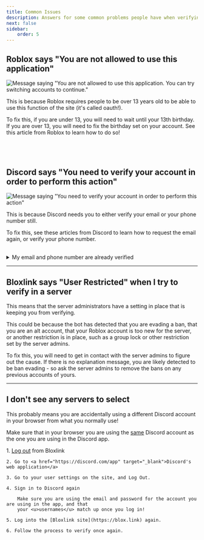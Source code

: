 ```yaml
---
title: Common Issues
description: Answers for some common problems people have when verifying
next: false
sidebar:
    order: 5
---
```



## Roblox says "You are not allowed to use this application"

![Message saying "You are not allowed to use this application. You can try switching accounts to continue."](../../../assets/issues/not-allowed-roblox.png)

This is because Roblox requires people to be over 13 years old to be able to use this function of the site (it's called oauth!).

To fix this, if you are under 13, you will need to wait until your 13th birthday. If you are over 13, you
will need to fix the birthday set on your account. See this article from Roblox to learn how to do so!

<LinkCard 
    title='Update Roblox Account Birthday'
    href='https://en.help.roblox.com/hc/en-us/articles/360031323611'
    target="_blank"
/>
<br />
---

## Discord says "You need to verify your account in order to perform this action"

![Message saying "You need to verify your account in order to perform this action"](../../../assets/issues/verify-account-discord.jpg)

This is because Discord needs you to either verify your email or your phone number still.

To fix this, see these articles from Discord to learn how to request the email again, or verify your phone number.

<CardGrid>
    <LinkCard 
        title='Resend the Verification Email'
        href='https://support.discord.com/hc/en-us/articles/213219267-Resending-Verification-Email'
        target="_blank"
    />
    <LinkCard 
        title='Verify your Discord Account'
        href='https://support.discord.com/hc/en-us/articles/6181726888215-How-to-Verify-Your-Discord-Account'
        target="_blank"
    />
</CardGrid>

<br />

<details>
    <summary>My email and phone number are already verified</summary>

    Make sure that in your browser you are using the <u>same</u> Discord account as the one you are using in the Discord app.

    <Steps>
        1. Go to <a href="https://discord.com/app" target="_blank">Discord's web application</a>
        2. Go to your user settings on the site, and Log Out.
        3. Sign in to Discord again 
        
            Make sure you are using the email and password for the account you are using in the app, and that
            your <u>usernames</u> match up once you log in!

        4. Log into the [Bloxlink site](https://blox.link).
    </Steps>
</details>

---

## Bloxlink says "User Restricted" when I try to verify in a server

This means that the server administrators have a setting in place that is keeping you from verifying.

This could be because the bot has detected that you are evading a ban, that you are an alt account, that your 
Roblox account is too new for the server, or another restriction is in place, such as a group lock or other
restriction set by the server admins.

To fix this, you will need to get in contact with the server admins to figure out the cause. If there is no
explanation message, you are likely detected to be ban evading - so ask the server admins to remove the bans
on any previous accounts of yours.

---

## I don't see any servers to select

This probably means you are accidentally using a different Discord account in your browser from what you normally use!

Make sure that in your browser you are using the <u>same</u> Discord account as the one you are using in the Discord app.

<Steps>
    1. <a href="https://blox.link/logout" target="_blank">Log out</a> from Bloxlink
    
    2. Go to <a href="https://discord.com/app" target="_blank">Discord's web application</a>
    
    3. Go to your user settings on the site, and Log Out.
    
    4. Sign in to Discord again 
    
        Make sure you are using the email and password for the account you are using in the app, and that
        your <u>usernames</u> match up once you log in!

    5. Log into the [Bloxlink site](https://blox.link) again.

    6. Follow the process to verify once again.
</Steps>

